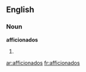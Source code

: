 ==English==

===Noun===
'''afficionados'''

# {{plural of|[[afficionado]]}}

[[ar:afficionados]]
[[fr:afficionados]]